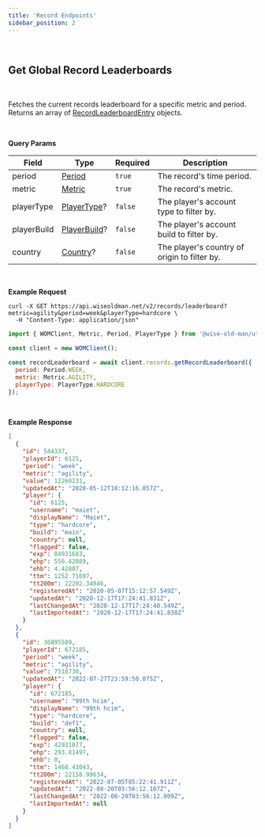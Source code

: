 ```yaml
---
title: 'Record Endpoints'
sidebar_position: 2
---
```



<br />

## Get Global Record Leaderboards

<Endpoint verb="GET" path="/records/leaderboard" />
<br />

Fetches the current records leaderboard for a specific metric and period. Returns an array of [RecordLeaderboardEntry](/records-api/record-type-definitions#object-record-leaderboard-entry) objects.

<br />

**Query Params**

| Field       | Type                                                                   | Required | Description                                  |
| ----------- | ---------------------------------------------------------------------- | -------- | -------------------------------------------- |
| period      | [Period](/global-type-definitions#enum-period)                         | `true`   | The record's time period.                    |
| metric      | [Metric](/global-type-definitions#enum-metric)                         | `true`   | The record's metric.                         |
| playerType  | [PlayerType](/players-api/player-type-definitions#enum-player-type)?   | `false`  | The player's account type to filter by.      |
| playerBuild | [PlayerBuild](/players-api/player-type-definitions#enum-player-build)? | `false`  | The player's account build to filter by.     |
| country     | [Country](/players-api/player-type-definitions#enum-country)?          | `false`  | The player's country of origin to filter by. |

<br />

**Example Request**

<TabbedCodeBlock>

```curl
curl -X GET https://api.wiseoldman.net/v2/records/leaderboard?metric=agility&period=week&playerType=hardcore \
  -H "Content-Type: application/json"
```

```javascript
import { WOMClient, Metric, Period, PlayerType } from '@wise-old-man/utils';

const client = new WOMClient();

const recordLeaderboard = await client.records.getRecordLeaderboard({
  period: Period.WEEK,
  metric: Metric.AGILITY,
  playerType: PlayerType.HARDCORE
});
```

</TabbedCodeBlock>

<br />

**Example Response**

```json
[
  {
    "id": 544337,
    "playerId": 6125,
    "period": "week",
    "metric": "agility",
    "value": 12260231,
    "updatedAt": "2020-05-12T18:12:16.057Z",
    "player": {
      "id": 6125,
      "username": "maiet",
      "displayName": "Maiet",
      "type": "hardcore",
      "build": "main",
      "country": null,
      "flagged": false,
      "exp": 84931683,
      "ehp": 556.42089,
      "ehb": 4.42807,
      "ttm": 1252.71697,
      "tt200m": 22202.34046,
      "registeredAt": "2020-05-07T15:12:57.549Z",
      "updatedAt": "2020-12-17T17:24:41.831Z",
      "lastChangedAt": "2020-12-17T17:24:40.549Z",
      "lastImportedAt": "2020-12-17T17:24:41.830Z"
    }
  },
  {
    "id": 36895589,
    "playerId": 672185,
    "period": "week",
    "metric": "agility",
    "value": 7518730,
    "updatedAt": "2022-07-27T23:59:50.075Z",
    "player": {
      "id": 672185,
      "username": "99th hcim",
      "displayName": "99th hcim",
      "type": "hardcore",
      "build": "def1",
      "country": null,
      "flagged": false,
      "exp": 42931077,
      "ehp": 293.81497,
      "ehb": 0,
      "ttm": 1468.43043,
      "tt200m": 22158.99634,
      "registeredAt": "2022-07-05T05:22:41.911Z",
      "updatedAt": "2022-08-20T03:56:12.107Z",
      "lastChangedAt": "2022-08-20T03:56:12.009Z",
      "lastImportedAt": null
    }
  }
]
```
